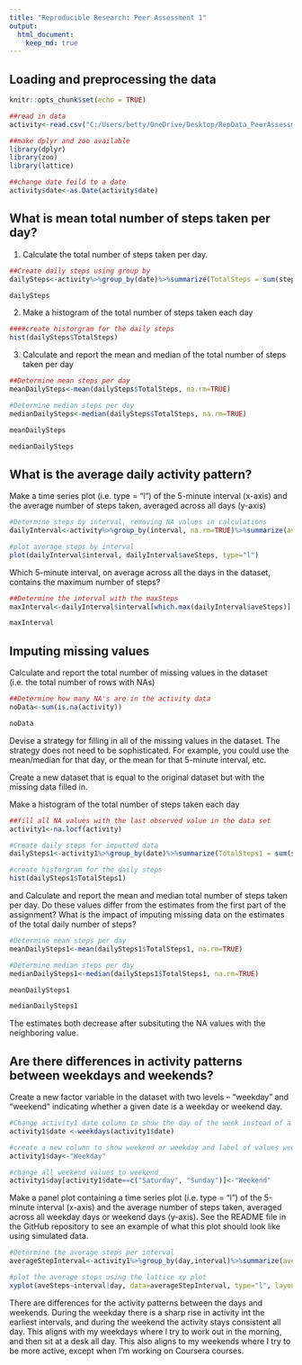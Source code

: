 ```yaml
---
title: "Reproducible Research: Peer Assessment 1"
output: 
  html_document:
    keep_md: true
---
```



## Loading and preprocessing the data

```r
knitr::opts_chunk$set(echo = TRUE)

##read in data
activity<-read.csv("C:/Users/betty/OneDrive/Desktop/RepData_PeerAssessment1/activity/activity.csv", header=TRUE)

##make dplyr and zoo available
library(dplyr)
library(zoo)
library(lattice)

##change date feild to a date
activity$date<-as.Date(activity$date)

```


## What is mean total number of steps taken per day?
 1. Calculate the total number of steps taken per day.

```r
##Create daily steps using group by
dailySteps<-activity%>%group_by(date)%>%summarize(TotalSteps = sum(steps))

dailySteps
```

2. Make a histogram of the total number of steps taken each day

```r
####create historgram for the daily steps
hist(dailySteps$TotalSteps)

```
3. Calculate and report the mean and median of the total number of steps taken per day

```r
##Determine mean steps per day
meanDailySteps<-mean(dailySteps$TotalSteps, na.rm=TRUE)

#Determine median steps per day
medianDailySteps<-median(dailySteps$TotalSteps, na.rm=TRUE)

meanDailySteps

medianDailySteps
```

## What is the average daily activity pattern?
Make a time series plot (i.e. \color{red}{\verb|type = "l"|}type = "l") of the 5-minute interval (x-axis) and the average number of steps taken, averaged across all days (y-axis)

```r
#Determine steps by interval, removing NA values in calculations
dailyInterval<-activity%>%group_by(interval, na.rm=TRUE)%>%summarize(aveSteps = mean(steps, na.rm=TRUE))

#plot average steps by interval
plot(dailyInterval$interval, dailyInterval$aveSteps, type="l")
```
Which 5-minute interval, on average across all the days in the dataset, contains the maximum number of steps?

```r
##Determine the interval with the maxSteps
maxInterval<-dailyInterval$interval[which.max(dailyInterval$aveSteps)]

maxInterval

```


## Imputing missing values

Calculate and report the total number of missing values in the dataset (i.e. the total number of rows with \color{red}{\verb|NA|}NAs)

```r
##Determine how many NA's are in the activity data
noData<-sum(is.na(activity))

noData
```

Devise a strategy for filling in all of the missing values in the dataset. The strategy does not need to be sophisticated. For example, you could use the mean/median for that day, or the mean for that 5-minute interval, etc.

Create a new dataset that is equal to the original dataset but with the missing data filled in.

Make a histogram of the total number of steps taken each day 

```r
##fill all NA values with the last observed value in the data set
activity1<-na.locf(activity)

#Create daily steps for imputted data
dailySteps1<-activity1%>%group_by(date)%>%summarize(TotalSteps1 = sum(steps))

#create historgram for the daily steps
hist(dailySteps1$TotalSteps1)

```

and Calculate and report the mean and median total number of steps taken per day. Do these values differ from the estimates from the first part of the assignment? What is the impact of imputing missing data on the estimates of the total daily number of steps?

```r
#Determine mean steps per day
meanDailySteps1<-mean(dailySteps1$TotalSteps1, na.rm=TRUE)

#Determine median steps per day
medianDailySteps1<-median(dailySteps1$TotalSteps1, na.rm=TRUE)

meanDailySteps1

medianDailySteps1

```

The estimates both decrease after subsituting the NA values with the neighboring value.

## Are there differences in activity patterns between weekdays and weekends?

Create a new factor variable in the dataset with two levels – “weekday” and “weekend” indicating whether a given date is a weekday or weekend day.

```r
#Change activity1 date column to show the day of the week instead of a date
activity1$date <-weekdays(activity1$date)

#create a new column to show weekend or weekday and label of values weekday to start
activity1$day<-"Weekday"

#change all weekend values to weekend
activity1$day[activity1$date==c("Saturday", "Sunday")]<-"Weekend"

```

Make a panel plot containing a time series plot (i.e. \color{red}{\verb|type = "l"|}type = "l") of the 5-minute interval (x-axis) and the average number of steps taken, averaged across all weekday days or weekend days (y-axis). See the README file in the GitHub repository to see an example of what this plot should look like using simulated data.

```r
#Determine the average steps per interval
averageStepInterval<-activity1%>%group_by(day,interval)%>%summarize(aveSteps = mean(steps))

#plot the average steps using the lattice xy plot
xyplot(aveSteps~interval|day, data=averageStepInterval, type="l", layout=c(1,2))
```

There are differences for the activity patterns between the days and weekends. During the weekday there is a sharp rise in activity int the earliest intervals, and during the weekend the activity stays consistent all day.  This aligns with my weekdays where I try to work out in the morning, and then sit at a desk all day.  This also aligns to my weekends where I try to be more active, except when I'm working on Coursera courses. 

